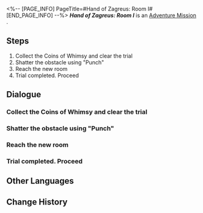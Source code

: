 <%-- [PAGE_INFO]
PageTitle=#Hand of Zagreus: Room I#
[END_PAGE_INFO] --%>
{{Stub|Dialogue.}}
{{Mission Infobox
|id            = 8030132
|title         = 
|image         = <!--Mission Hand of Zagreus Room I.png-->
|type          = Adventure
|event_name    = 
|chapter       = 
|requirements  = {{subst:void|<!--Unknown: {"Type":"Manual"}-->}}
|summary       = <!--official mission summary from Fate's Atlas-->
|characters    = Trailblazer
|startLocation = [[<!--starting world-->]] - [[<!--starting area-->]]
|world         = <!--starting world-->
|area          = <!--starting area-->
|prev          = 
|next          = 
|rewards       = 
}}
'''''Hand of Zagreus: Room I''''' is an [[Adventure Mission]]<!--in [world]-->.

==Steps==
# Collect the Coins of Whimsy and clear the trial
# Shatter the obstacle using "Punch"
# Reach the new room
# Trial completed. Proceed

<!--
==Gameplay Notes==

--><!--
==Trial Character==

-->
==Dialogue==
{{Stub Dialogue}}
===Collect the Coins of Whimsy and clear the trial{{subst:void|<!--803013201-->}}===
{{Mission Description|type=adventure|location=<!--to be added-->|As you enter deeper and deeper, you find yourself in an open and spacious room...<br />Disciples of Zagreus regard theft as a holy sacrament. If you wish to undo the seal here, you will have to complete the trial of "pickpocketing."}}
{{Dialogue Start}}
:{{tx}}
{{Dialogue End}}

===Shatter the obstacle using "Punch"{{subst:void|<!--803013202-->}}===
{{Mission Description|type=adventure|location=<!--to be added-->|update|Every room in the hypogea is protected by a seal, and this one is controlled by the "Hand of Zagreus." You will need to solve the puzzle before you can continue any further.}}
{{Dialogue Start}}
:{{tx}}
{{Dialogue End}}

===Reach the new room{{subst:void|<!--803013203-->}}===
{{Mission Description|type=adventure|location=<!--to be added-->|update|As you enter deeper and deeper, you find yourself in an open and spacious room.}}
{{Dialogue Start}}
:{{tx}}
{{Dialogue End}}

===Trial completed. Proceed{{subst:void|<!--803013204-->}}===
{{Mission Description|type=adventure|location=<!--to be added-->|update|As you enter deeper and deeper, you find yourself in an open and spacious room...<br />Disciples of Zagreus regard theft as a holy sacrament. If you wish to undo the seal here, you will have to complete the trial of "pickpocketing."}}
{{Dialogue Start}}
:{{tx}}
{{Dialogue End}}

==Other Languages==
{{Other Languages
|en   = Hand of Zagreus: Room I
|zhs  = 扎格列斯之手-房间Ⅰ
|zht  = 扎格列斯之手-房間Ⅰ
|ja   = ザグレウスの手：部屋I
|ko   = 자그레우스의 손-방Ⅰ
|es   = Mano de Zagreus: sala I
|fr   = Salle I de la Main de Zagreus
|ru   = Рука Загрея I
|th   = หัตถ์ Zagreus: ห้อง I
|vi   = Tay Của Zagreus: Phòng I
|de   = Hand des Zagreus: Raum I
|id   = Tangan Zagreus: Ruangan I
|pt   = A Mão de Zagreus: Sala I
}}

==Change History==
{{Change History|3.0}}
